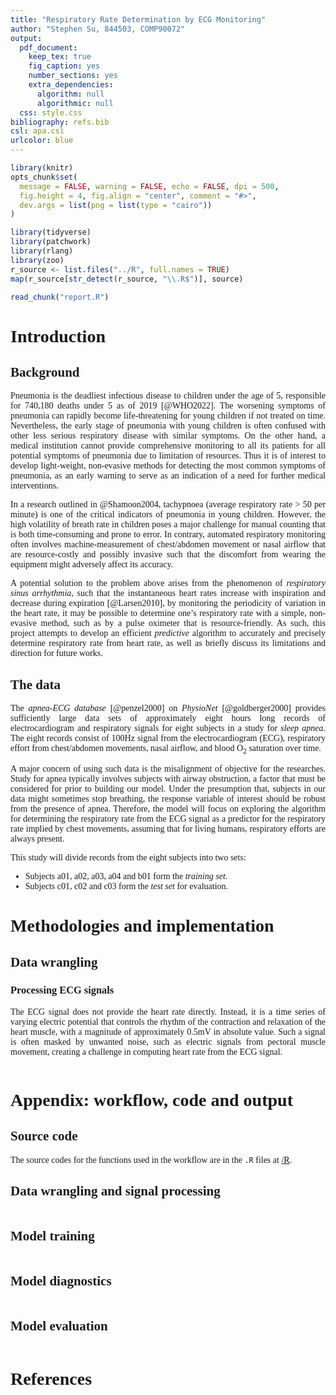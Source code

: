 ```yaml
---
title: "Respiratory Rate Determination by ECG Monitoring"
author: "Stephen Su, 844503, COMP90072"
output:
  pdf_document:
    keep_tex: true
    fig_caption: yes
    number_sections: yes
    extra_dependencies:
      algorithm: null
      algorithmic: null
  css: style.css
bibliography: refs.bib
csl: apa.csl
urlcolor: blue
---
```


<style type="text/css">

body {
  font-family: serif;
  text-align: justify;
}

</style>

```r
library(knitr)
opts_chunk$set(
  message = FALSE, warning = FALSE, echo = FALSE, dpi = 500,
  fig.height = 4, fig.align = "center", comment = "#>",
  dev.args = list(png = list(type = "cairo"))
)
```

```r
library(tidyverse)
library(patchwork)
library(rlang)
library(zoo)
r_source <- list.files("../R", full.names = TRUE)
map(r_source[str_detect(r_source, "\\.R$")], source)
```

```r
read_chunk("report.R")
```

# Introduction

## Background

Pneumonia is the deadliest infectious disease to children under the age of 5, responsible for 740,180 deaths under 5 as of 2019 [@WHO2022]. The worsening symptoms of pneumonia can rapidly become life-threatening for young children if not treated on time. Nevertheless, the early stage of pneumonia with young children is often confused with other less serious respiratory disease with similar symptoms. On the other hand, a medical institution cannot provide comprehensive monitoring to all its patients for all potential symptoms of pneumonia due to limitation of resources. Thus it is of interest to develop light-weight, non-evasive methods for detecting the most common symptoms of pneumonia, as an early warning to serve as an indication of a need for further medical interventions.

In a research outlined in @Shamoon2004, tachypnoea (average respiratory rate > 50 per minute) is one of the critical indicators of pneumonia in young children. However, the high volatility of breath rate in children poses a major challenge for manual counting that is both time-consuming and prone to error. In contrary, automated respiratory monitoring often involves machine-measurement of chest/abdomen movement or nasal airflow that are resource-costly and possibly invasive such that the discomfort from wearing the equipment might adversely affect its accuracy.

A potential solution to the problem above arises from the phenomenon of *respiratory sinus arrhythmia*, such that the instantaneous heart rates increase with inspiration and decrease during expiration [@Larsen2010], by monitoring the periodicity of variation in the heart rate, it may be possible to determine one's respiratory rate with a simple, non-evasive method, such as by a pulse oximeter that is resource-friendly. As such, this project attempts to develop an efficient *predictive* algorithm to accurately and precisely determine respiratory rate from heart rate, as well as briefly discuss its limitations and direction for future works.

## The data

The *apnea-ECG database* [@penzel2000] on *PhysioNet* [@goldberger2000] provides sufficiently large data sets of approximately eight hours long records of electrocardiogram and respiratory signals for eight subjects in a study for *sleep apnea*. The eight records consist of 100Hz signal from the electrocardiogram (ECG), respiratory effort from chest/abdomen movements, nasal airflow, and blood O$_2$ saturation over time.

A major concern of using such data is the misalignment of objective for the researches. Study for apnea typically involves subjects with airway obstruction, a factor that must be considered for prior to building our model. Under the presumption that, subjects in our data might sometimes stop breathing, the response variable of interest should be robust from the presence of apnea. Therefore, the model will focus on exploring the algorithm for determining the respiratory rate from the ECG signal as a predictor for the respiratory rate implied by chest movements, assuming that for living humans, respiratory efforts are always present.

This study will divide records from the eight subjects into two sets:

  - Subjects a01, a02, a03, a04 and b01 form the *training set*.
  - Subjects c01, c02 and c03 form the *test set* for evaluation.

\newpage

# Methodologies and implementation

## Data wrangling

### Processing ECG signals

The ECG signal does not provide the heart rate directly. Instead, it is a time series of varying electric potential that controls the rhythm of the contraction and relaxation of the heart muscle, with a magnitude of approximately 0.5mV in absolute value. Such a signal is often masked by unwanted noise, such as electric signals from pectoral muscle movement, creating a challenge in computing heart rate from the ECG signal.

```r
```

\begin{algorithm}
\caption{5-20Hz band-pass filter with fast Fourier transform}
\begin{algorithmic}
\STATE Take $\mathbf{x} \in \mathbb{R}^n$ as the 100-Hz input
\STATE Obtain $\mathbf{y}$ by fast Fourier transform on $\mathbf{x}$
\FOR{$t = 1, ..., n$}
\STATE $y_t \leftarrow \sum_{k = 1}^n{x_k}\text{exp}(-2\pi i(k - 1)(t - 1) / n)$
\ENDFOR
\STATE Zero corresponding (Nyquist) frequency bins for 0-5, 20-50Hz
\FOR{$t = 1, ..., n \land (t \in (0.2n, 0.8n) \lor t > 0.95n \lor t < 0.05n)$}
\STATE $y_t \leftarrow 0 + 0i$
\ENDFOR
\STATE Obtain $\mathbf{z}$ by normalised inverse fast Fourier transform on $\mathbf{y}$
\FOR{$t = 1, ..., n$}
\STATE $z_t \leftarrow \sum_{k = 1}^n{y_k}\text{exp}(2\pi i(k - 1)(t - 1) / n) / n$
\ENDFOR
\RETURN $\text{Re}(\mathbf{z}) \in \mathbb{R}^n$ as the 100-Hz output
\end{algorithmic}
\end{algorithm}

\begin{algorithm}
\caption{R peak timestamping with phase correction}
\begin{algorithmic}
\STATE Take the original $\mathbf{x} \in \mathbb{R}^n$ and the filtered $\mathbf{z} \in \mathbb{R}^n$ as the 100-Hz inputs
\STATE Set moving threshold $\mathbf{b}$ as half of rolling maximum
\STATE $(b_t | t = 1, ..., 100) \leftarrow (+\infty)_{\times 100}$
\FOR{$t = 101, ..., n$}
\STATE $b_t \leftarrow \frac{1}{2}\text{max}\{z_{t - 100}, ..., z_t\}$
\ENDFOR
\STATE Create thresholding indicator $\boldsymbol{\iota^{(1)}}$
\FOR{$t = 1, ..., n$}
\STATE $\iota^{(1)}_t \leftarrow I(z_t > \text{max}\{b_t, F^{-1}_{Z}(0.95)\})$
\ENDFOR
\STATE Create concave-peak indicator $\boldsymbol{\iota^{(2)}}$
\FOR{$t = 1, n$}
\STATE $\iota^{(2)}_t \leftarrow 0$
\ENDFOR
\FOR{$t = 2, ..., n - 1$}
\STATE $\iota^{(2)}_t \leftarrow I[I(z_{t + 1} - z_t > 0) - I(z_t - z_{t - 1} > 0) = -1]$
\ENDFOR
\STATE Preliminary timestamps for R peak $\mathbf{p} \leftarrow (t = 1, ..., n | \iota^{(1)}_t \land \iota^{(2)}_t \text{ is True})$
\STATE Remove abnormal timestamps in $\mathbf{p}$ with R-R intervals of < 300ms
\STATE Correct phase-shifts caused by fast Fourier transform
\FOR{$t \in \{\mathbf{p}\}$}
\STATE $p | p = t \leftarrow \text{argmax}_t\{x_{t - 4}, ..., x_t, ... x_{t + 4}\}$
\ENDFOR
\RETURN $\mathbf{p}$ the timestamps of the R peak
\end{algorithmic}
\end{algorithm}

\begin{algorithm}
\caption{Deriving instantaneous heart rates from R peak timestamps}
\begin{algorithmic}
\STATE Take $\mathbf{p}$ the timestamps of the R peak as the input, and $\nu$ as an argument for the frequency unit of $\mathbf{p}$
\STATE $m \leftarrow \text{dim}(\mathbf{p})$ dimension of $\mathbf{p}$
\STATE Compute the R-R intervals $\mathbf{d}$
\STATE $(d_t | t = 1, ..., p_1) \leftarrow (\text{NA})_{\times p_1}$
\STATE $(d_t | t = p_1 + 1, ..., p_{m}) \leftarrow ((p_2 - p_1)_{\times (p_2 - p_1)}, (p_3 - p_2)_{\times (p_3 - p_2)}, ..., (p_{m} - p_{m - 1})_{\times (p_{m} - p_{m - 1})})^\top$
\STATE Convert R-R intervals into heart rates per minute $\mathbf{h}$
\STATE $\mathbf{h} \leftarrow 60 \cdot \nu / \mathbf{d}$
\RETURN $\mathbf{h}$ the heart rates per minute at frequency $\nu$
\end{algorithmic}
\end{algorithm}

\begin{algorithm}
\caption{Smoothing spline crossing for counting cycles of nonstationary pseudosinusoidal oscillations, for varying heart rates/chest movements}
\begin{algorithmic}
\STATE Take a time series vector $\mathbf{a}$ at any frequency, and the optional argument $\lambda$ the regularisation parameter
\STATE $\mathbf{t} \leftarrow (1, ..., \text{dim}(\mathbf{a}))^\top$ as the indexing vector
\STATE Construct B-spline bases $\mathbf{B}$ derived from natural cubic spline bases about all possible knots of $\mathbf{t}$
\STATE Penalty matrix $\boldsymbol{\Omega} \leftarrow \{\omega_{jk} = \int_T {B_j^{''}(s)B_k^{''}(s)}ds | B_j(t_i) = (\mathbf{B})_{ij}\}$
\IF{argument $\lambda$ is missing}
\STATE $\lambda \leftarrow \text{argmin}_\lambda (1 - \text{tr}(\mathbf{B}(\mathbf{B}^\top\mathbf{B} + \lambda\boldsymbol{\Omega})^{-1}\mathbf{B}^\top) / \text{dim}(\mathbf{a}))^{-2}||(\mathbf{I} - \mathbf{B}(\mathbf{B}^\top\mathbf{B} + \lambda\boldsymbol{\Omega})^{-1}\mathbf{B}^\top)\mathbf{a}||^2$
\ENDIF
\STATE $\mathbf{\hat{a}} \leftarrow \mathbf{B}(\mathbf{B}^\top\mathbf{B} + \lambda\boldsymbol{\Omega})^{-1}\mathbf{B}^\top\mathbf{a}$
\STATE Count the number of times the curves $(\mathbf{t}, \mathbf{a})$ and $(\mathbf{t}, \mathbf{\hat{a}})$ cross (equivalent to zero-crossing for $(\mathbf{t}, \mathbf{a} - \mathbf{\hat{a}})$)
\RETURN half of the count obtained above as the approximated cycles
\end{algorithmic}
\end{algorithm}

\begin{algorithm}
\caption{Deriving breath rates from chest movements and heart rates}
\begin{algorithmic}
\STATE Take $\mathbf{h}$ the heart rates per minute and $\mathbf{c}$ the chest movements signal (either at 100Hz or down-sampled) where both time series have aligned indices and identical frequency
\STATE For both $\mathbf{h}$ and $\mathbf{c}$, remove elements of index where $c_t = \text{NA is True}$
\FOR{each record of all the subjects}
\STATE Partition each of $\mathbf{h}$ and $\mathbf{c}$ into segments of 60-second data
\ENDFOR
\STATE Drop the remainder (last segment), which is less than 60 seconds
\IF{$\mathbf{h}$ and $\mathbf{c}$ for more than one subject is input}
\STATE Bind $\mathbf{h}$ and $\mathbf{c}$ of all subjects together
\ENDIF
\RETURN [Incomplete]
\end{algorithmic}
\end{algorithm}

\newpage

# Appendix: workflow, code and output

## Source code

The source codes for the functions used in the workflow are in the `.R` files at [/R](https://github.com/szmsu2011/comp90072/blob/main/R).

## Data wrangling and signal processing

```r
```

## Model training

```r
```

## Model diagnostics

```r
```

## Model evaluation

```r
```

\newpage

# References
